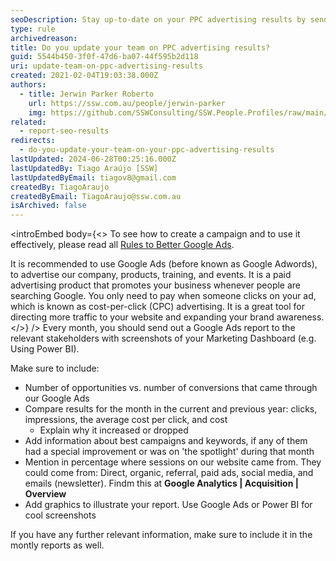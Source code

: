 ```yaml
---
seoDescription: Stay up-to-date on your PPC advertising results by sending regular reports to your team, highlighting key metrics, and using visuals to illustrate performance.
type: rule
archivedreason:
title: Do you update your team on PPC advertising results?
guid: 5544b450-3f0f-47d6-ba07-44f595b2d118
uri: update-team-on-ppc-advertising-results
created: 2021-02-04T19:03:38.000Z
authors:
  - title: Jerwin Parker Roberto
    url: https://ssw.com.au/people/jerwin-parker
    img: https://github.com/SSWConsulting/SSW.People.Profiles/raw/main/Jerwin-Parker/Images/Jerwin-Parker-Profile.jpg
related:
  - report-seo-results
redirects:
  - do-you-update-your-team-on-your-ppc-advertising-results
lastUpdated: 2024-06-28T00:25:16.000Z
lastUpdatedBy: Tiago Araújo [SSW]
lastUpdatedByEmail: tiagov8@gmail.com
createdBy: TiagoAraujo
createdByEmail: TiagoAraujo@ssw.com.au
isArchived: false
---
```


<introEmbed
  body={<>
To see how to create a campaign and to use it effectively, please read all [Rules to Better Google Ads](/rules-to-better-google-ads).

It is recommended to use Google Ads (before known as Google Adwords), to advertise our company, products, training, and events. It is a paid advertising product that promotes your business whenever people are searching Google. You only need to pay when someone clicks on your ad, which is known as cost-per-click (CPC) advertising. It is a great tool for directing more traffic to your website and expanding your brand awareness.
  </>}
/>
Every month, you should send out a Google Ads report to the relevant stakeholders with screenshots of your Marketing Dashboard (e.g. Using Power BI).

Make sure to include:

- Number of opportunities vs. number of conversions that came through our Google Ads
- Compare results for the month in the current and previous year: clicks, impressions, the average cost per click, and cost
  - Explain why it increased or dropped
- Add information about best campaigns and keywords, if any of them had a special improvement or was on 'the spotlight' during that month
- Mention in percentage where sessions on our website came from. They could come from: Direct, organic, referral, paid ads, social media, and emails (newsletter). Findm this at **Google Analytics | Acquisition | Overview**
- Add graphics to illustrate your report. Use Google Ads or Power BI for cool screenshots

If you have any further relevant information, make sure to include it in the montly reports as well.
